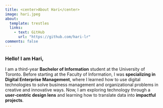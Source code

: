 ```yaml
---
title: <center>About Hari</center>
image: hari.jpeg
about: 
  template: trestles
  links: 
    - text: GitHub
      url: "https://github.com/hari-lr"
comments: false
---
```


<h3>Hello! I am Hari,</h3>

I am a third-year **Bachelor of Information** student at the University of Toronto. Before starting at the Faculty of Information, I was **specializing in Digital Enterprise Management**, where I learned how to use digital technologies to solve business management and organizational problems in creative and innovative ways. Now, I am exploring technology through a **user-centric design lens** and learning how to translate data into **impactful projects**.
